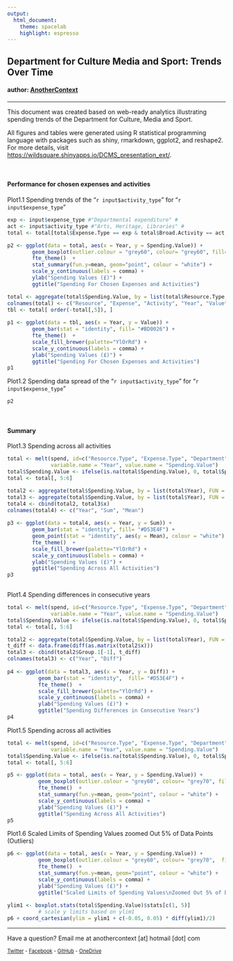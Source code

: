 ```yaml
---
output: 
  html_document:
    theme: spacelab
    highlight: espresso
---
```


## Department for Culture Media and Sport: Trends Over Time

#### author: [AnotherContext](http://anothercontext.co.uk)

****

This document was created based on web-ready analytics illustrating spending trends of the Department for Culture, Media and Sport.

All figures and tables were generated using R statistical programming language with packages such as shiny, rmarkdown, ggplot2, and reshape2. For more details, visit <https://wildsquare.shinyapps.io/DCMS_presentation_ext/>.

<br>

#### Performance for chosen expenses and activities 

Plot1.1 Spending trends of the "`r input$activity_type`" for "`r input$expense_type`"

```r
exp <- input$expense_type #"Departmental expenditure" #
act <- input$activity_type #"Arts, Heritage, Libraries" #
total <- total[total$Expense.Type == exp & total$Broad.Activity == act, ]

p2 <- ggplot(data = total, aes(x = Year, y = Spending.Value)) +
        geom_boxplot(outlier.colour = "grey60", colour= "grey60", fill= "#BD0026") + 
        fte_theme()  +
        stat_summary(fun.y=mean, geom="point", colour = "white") +
        scale_y_continuous(labels = comma) + 
        ylab("Spending Values (£)") + 
        ggtitle("Spending For Chosen Expenses and Activities")

total <- aggregate(total$Spending.Value, by = list(total$Resource.Type, total$Expense.Type, total$Broad.Activity, total$Year), FUN = sum)
colnames(total) <- c("Resource", "Expense", "Activity", "Year", "Value")
tbl <- total[ order(-total[,5]), ]
    
p1 <- ggplot(data = tbl, aes(x = Year, y = Value)) + 
        geom_bar(stat = "identity", fill= "#BD0026") +
        fte_theme()  +
        scale_fill_brewer(palette="YlOrRd") + 
        scale_y_continuous(labels = comma) + 
        ylab("Spending Values (£)") +
        ggtitle("Spending For Chosen Expenses and Activities")
p1

```

Plot1.2 Spending data spread of the "`r input$activity_type`" for "`r input$expense_type`"

```r
p2
```

<br>

#### Summary

Plot1.3 Spending across all activities

```r

total <- melt(spend, id=c("Resource.Type", "Expense.Type", "Department", "Broad.Activity"), 
              variable.name = "Year", value.name = "Spending.Value")
total$Spending.Value <- ifelse(is.na(total$Spending.Value), 0, total$Spending.Value)
total <- total[, 5:6]

total2 <- aggregate(total$Spending.Value, by = list(total$Year), FUN = sum)
total3 <- aggregate(total$Spending.Value, by = list(total$Year), FUN = mean)
total4 <- cbind(total2, total3$x)
colnames(total4) <- c("Year", "Sum", "Mean")
        
p3 <- ggplot(data = total4, aes(x = Year, y = Sum)) + 
        geom_bar(stat = "identity", fill= "#D53E4F") +
        geom_point(stat = "identity", aes(y = Mean), colour = "white") + 
        fte_theme()  +
        scale_fill_brewer(palette="YlOrRd") +
        scale_y_continuous(labels = comma) + 
        ylab("Spending Values (£)") +
        ggtitle("Spending Across All Activities")
p3
  
```

Plot1.4 Spending differences in consecutive years

```r

total <- melt(spend, id=c("Resource.Type", "Expense.Type", "Department", "Broad.Activity"), 
              variable.name = "Year", value.name = "Spending.Value")
total$Spending.Value <- ifelse(is.na(total$Spending.Value), 0, total$Spending.Value)
total <- total[, 5:6]

total2 <- aggregate(total$Spending.Value, by = list(total$Year), FUN = sum)
t_diff <- data.frame(diff(as.matrix(total2$x)))
total3 <- cbind(total2$Group.1[-1], t_diff)
colnames(total3) <- c("Year", "Diff")
        
p4 <- ggplot(data = total3, aes(x = Year, y = Diff)) + 
          geom_bar(stat = "identity",  fill= "#D53E4F") +
          fte_theme()  +
          scale_fill_brewer(palette="YlOrRd") +
          scale_y_continuous(labels = comma) + 
          ylab("Spending Values (£)") +
          ggtitle("Spending Differences in Consecutive Years")
p4

```

Plot1.5 Spending across all activities

```r

total <- melt(spend, id=c("Resource.Type", "Expense.Type", "Department", "Broad.Activity"), 
              variable.name = "Year", value.name = "Spending.Value")
total$Spending.Value <- ifelse(is.na(total$Spending.Value), 0, total$Spending.Value)
total <- total[, 5:6]

p5 <- ggplot(data = total, aes(x = Year, y = Spending.Value)) +
          geom_boxplot(outlier.colour = "grey60", colour= "grey70", fill= "#D53E4F") + 
          fte_theme()  +
          stat_summary(fun.y=mean, geom="point", colour = "white") +
          scale_y_continuous(labels = comma) + 
          ylab("Spending Values (£)") +
          ggtitle("Spending Across All Activities")   
p5
```


Plot1.6 Scaled Limits of Spending Values zoomed Out 5% of Data Points (Outliers)

```r

p6 <- ggplot(data = total, aes(x = Year, y = Spending.Value)) +
          geom_boxplot(outlier.colour = "grey60", colour= "grey70",  fill= "#D53E4F") + 
          fte_theme()  +
          stat_summary(fun.y=mean, geom="point", colour = "white") +
          scale_y_continuous(labels = comma) + 
          ylab("Spending Values (£)") +
          ggtitle("Scaled Limits of Spending Values\nZoomed Out 5% of Data Points (Outliers)")
        
ylim1 <- boxplot.stats(total$Spending.Value)$stats[c(1, 5)]
          # scale y limits based on ylim1
p6 + coord_cartesian(ylim = ylim1 + c(-0.05, 0.05) * diff(ylim1)/2)

```


****

Have a question? Email me at anothercontext [at] hotmail [dot] com

<sup>[Twitter](https://twitter.com/ianothercontext) - [Facebook](https://www.facebook.com/anothercontext) - [GitHub](https://github.com/AnotherContext) - [OneDrive](http://1drv.ms/1fAsxIY)</sup>
